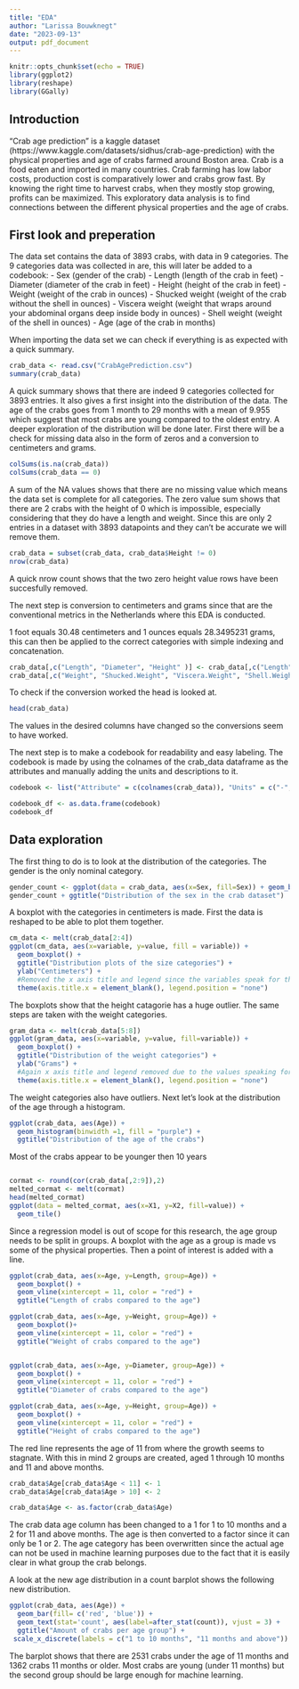 ```yaml
---
title: "EDA"
author: "Larissa Bouwknegt"
date: "2023-09-13"
output: pdf_document
---
```


```r
knitr::opts_chunk$set(echo = TRUE)
library(ggplot2)
library(reshape)
library(GGally)

```

## Introduction
"Crab age prediction" is a kaggle dataset (https://www.kaggle.com/datasets/sidhus/crab-age-prediction) with the physical properties and age of crabs farmed around Boston area. Crab is a food eaten and imported in many countries. Crab farming has low labor costs, production cost is comparatively lower and crabs grow fast. By knowing the right time to harvest crabs, when they mostly stop growing, profits can be maximized. This exploratory data analysis is to find connections between the different physical properties and the age of crabs. 

## First look and preperation
The data set contains the data of 3893 crabs, with data in 9 categories. The 9 categories data was collected in are, this will later be added to a codebook:
- Sex (gender of the crab)
- Length (length of the crab in feet)
- Diameter (diameter of the crab in feet)
- Height (height of the crab in feet)
- Weight (weight of the crab in ounces)
- Shucked weight (weight of the crab without the shell in ounces)
- Viscera weight (weight that wraps around your abdominal organs deep inside body in ounces)
- Shell weight (weight of the shell in ounces)
- Age (age of the crab in months)

When importing the data set we can check if everything is as expected with a quick summary.

```r
crab_data <- read.csv("CrabAgePrediction.csv")
summary(crab_data)

```

A quick summary shows that there are indeed 9 categories collected for 3893 entries. It also gives a first insight into the distribution of the data. The age of the crabs goes from 1 month to 29 months with a mean of 9.955 which suggest that most crabs are young compared to the oldest entry. A deeper exploration of the distribution will be done later. First there will be a check for missing data also in the form of zeros and a conversion to centimeters and grams.
 
```r
colSums(is.na(crab_data))
colSums(crab_data == 0)
```
A sum of the NA values shows that there are no missing value which means the data set is complete for all categories. The zero value sum shows that there are 2 crabs with the height of 0 which is impossible, especially considering that they do have a length and weight. Since this are only 2 entries in a dataset with 3893 datapoints and they can't be accurate we will remove them.

```r
crab_data = subset(crab_data, crab_data$Height != 0)
nrow(crab_data)
```
A quick nrow count shows that the two zero height value rows have been succesfully removed. 

The next step is conversion to centimeters and grams since that are the conventional metrics in the Netherlands where this EDA is conducted. 

1 foot equals 30.48 centimeters and 1 ounces equals 28.3495231 grams, this can then be applied to the correct categories with simple indexing and concatenation.

```r
crab_data[,c("Length", "Diameter", "Height" )] <- crab_data[,c("Length", "Diameter", "Height" )] * 30.48
crab_data[,c("Weight", "Shucked.Weight", "Viscera.Weight", "Shell.Weight")] <- crab_data[,c("Weight", "Shucked.Weight", "Viscera.Weight", "Shell.Weight")] * 28.3495231
```

To check if the conversion worked the head is looked at.

```r
head(crab_data)
```
The values in the desired columns have changed so the conversions seem to have worked.

The next step is to make a codebook for readability and easy labeling. The codebook is made by using the colnames of the crab_data dataframe as the attributes and manually adding the units and descriptions to it.  
```r
codebook <- list("Attribute" = c(colnames(crab_data)), "Units" = c("-", "cm", "cm", "cm", "gram", "gram", "gram", "gram", "months"), "Description" = c("Gender of the crab, female(F), male(M) or interderminate(I)", "Lenght of the crab in centimeters", "Diameter of the crab in centimeters", "Height of the crab in centimeters", "Weight of the crab in grams", "Weight without the shell in grams", "Weight that wraps around your abdominal organs deep inside body in grams", "Weight of the shell in grams", "Age of the crab in months"))

codebook_df <- as.data.frame(codebook)
codebook_df
``` 

## Data exploration

The first thing to do is to look at the distribution of the categories. The gender is the only nominal category. 

```r
gender_count <- ggplot(data = crab_data, aes(x=Sex, fill=Sex)) + geom_bar(fill = c('pink', 'green', 'blue'))
gender_count + ggtitle("Distribution of the sex in the crab dataset")
``` 

A boxplot with the categories in centimeters is made. First the data is reshaped to be able to plot them together.  

```r

cm_data <- melt(crab_data[2:4])
ggplot(cm_data, aes(x=variable, y=value, fill = variable)) +
  geom_boxplot() +
  ggtitle("Distribution plots of the size categories") +
  ylab("Centimeters") +
  #Removed the x axis title and legend since the variables speak for themselves
  theme(axis.title.x = element_blank(), legend.position = "none")

```
 
 The boxplots show that the height catagorie has a huge outlier. The same steps are taken with the weight categories.
 
```r
gram_data <- melt(crab_data[5:8])
ggplot(gram_data, aes(x=variable, y=value, fill=variable)) + 
  geom_boxplot() +
  ggtitle("Distribution of the weight categories") +
  ylab("Grams") +
  #Again x axis title and legend removed due to the values speaking for themselves
  theme(axis.title.x = element_blank(), legend.position = "none")
```
The weight categories also have outliers. Next let's look at the distribution of the age through a histogram. 

```r
ggplot(crab_data, aes(Age)) + 
  geom_histogram(binwidth =1, fill = "purple") +
  ggtitle("Distribution of the age of the crabs")
```
Most of the crabs appear to be younger then 10 years

```r

```

```r
cormat <- round(cor(crab_data[,2:9]),2)
melted_cormat <- melt(cormat)
head(melted_cormat)
ggplot(data = melted_cormat, aes(x=X1, y=X2, fill=value)) + 
  geom_tile()
```
Since a regression model is out of scope for this research, the age group needs to be split in groups. A boxplot with the age as a group is made vs some of the physical properties. Then a point of interest is added with a line.
```r
ggplot(crab_data, aes(x=Age, y=Length, group=Age)) + 
  geom_boxplot() +
  geom_vline(xintercept = 11, color = "red") +
  ggtitle("Length of crabs compared to the age")

ggplot(crab_data, aes(x=Age, y=Weight, group=Age)) + 
  geom_boxplot()+
  geom_vline(xintercept = 11, color = "red") +
  ggtitle("Weight of crabs compared to the age")


ggplot(crab_data, aes(x=Age, y=Diameter, group=Age)) + 
  geom_boxplot() + 
  geom_vline(xintercept = 11, color = "red") +
  ggtitle("Diameter of crabs compared to the age")

ggplot(crab_data, aes(x=Age, y=Height, group=Age)) + 
  geom_boxplot() +
  geom_vline(xintercept = 11, color = "red") +
  ggtitle("Height of crabs compared to the age")
```
The red line represents the age of 11 from where the growth seems to stagnate. With this in mind 2 groups are created, aged 1 through 10 months and 11 and above months.

```r
crab_data$Age[crab_data$Age < 11] <- 1
crab_data$Age[crab_data$Age > 10] <- 2

crab_data$Age <- as.factor(crab_data$Age)
```

The crab data age column has been changed to a 1 for 1 to 10 months and a 2 for 11 and above months. The age is then converted to a factor since it can only be 1 or 2. The age category has been overwritten since the actual age can not be used in machine learning purposes due to the fact that it is easily clear in what group the crab belongs. 

A look at the new age distribution in a count barplot shows the following new distribution.
```r
ggplot(crab_data, aes(Age)) +
  geom_bar(fill= c('red', 'blue')) +
  geom_text(stat='count', aes(label=after_stat(count)), vjust = 3) +
  ggtitle("Amount of crabs per age group") +
 scale_x_discrete(labels = c("1 to 10 months", "11 months and above"))
```
The barplot shows that there are 2531 crabs under the age of 11 months and 1362 crabs 11 months or older. Most crabs are young (under 11 months) but the second group should be large enough for machine learning. 







